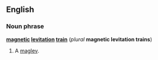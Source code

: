 ==English==
===Noun phrase===
'''[[magnetic]] [[levitation]] [[train]]''' (''plural'' '''magnetic levitation trains''')

#A [[maglev]].